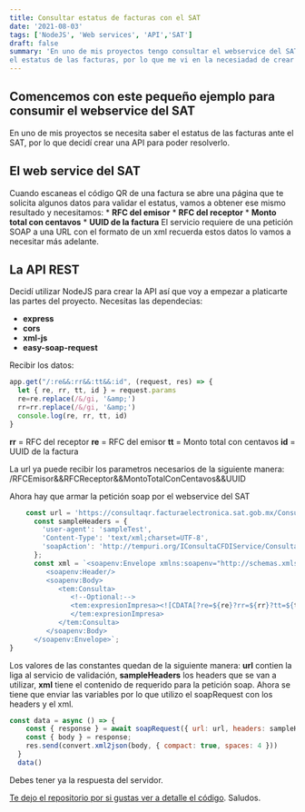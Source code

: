 ```yaml
---
title: Consultar estatus de facturas con el SAT
date: '2021-08-03'
tags: ['NodeJS', 'Web services', 'API','SAT']
draft: false
summary: 'En uno de mis proyectos tengo consultar el webservice del SAT para validar
el estatus de las facturas, por lo que me vi en la necesiadad de crear una API para poder realizarlo'
---
```


## Comencemos con este pequeño ejemplo para consumir el webservice del SAT

En uno de mis proyectos se necesita saber el estatus de las facturas ante el SAT, por lo que decidí crear una API para poder resolverlo.

## El web service del SAT
Cuando escaneas el código QR de una factura se abre una página que te solicita algunos datos para validar el estatus, vamos a obtener ese mismo resultado y necesitamos:
    * **RFC del emisor**
    * **RFC del receptor**
    * **Monto total con centavos**
    * **UUID de la factura**
El servicio requiere de una petición SOAP a una URL con el formato de un xml recuerda estos datos lo vamos a necesitar más adelante.

## La API REST
Decidí utilizar NodeJS para crear la API así que voy a empezar a platicarte las partes del proyecto.
Necesitas las dependecias:
* **express**
* **cors**
* **xml-js**
* **easy-soap-request**

Recibir los datos:

```javascript
app.get("/:re&&:rr&&:tt&&:id", (request, res) => {
  let { re, rr, tt, id } = request.params
  re=re.replace(/&/gi, '&amp;')
  rr=rr.replace(/&/gi, '&amp;')
  console.log(re, rr, tt, id)
}
```
**rr** = RFC del receptor
**re** = RFC del emisor
**tt** = Monto total con centavos
**id** = UUID de la factura

La url ya puede recibir los parametros necesarios de la siguiente manera: /RFCEmisor&&RFCReceptor&&MontoTotalConCentavos&&UUID

Ahora hay que armar la petición soap por el webservice del SAT

```javascript
    const url = 'https://consultaqr.facturaelectronica.sat.gob.mx/ConsultaCFDIService.svc';
      const sampleHeaders = {
        'user-agent': 'sampleTest',
        'Content-Type': 'text/xml;charset=UTF-8',
        'soapAction': 'http://tempuri.org/IConsultaCFDIService/Consulta',
      };
      const xml = `<soapenv:Envelope xmlns:soapenv="http://schemas.xmlsoap.org/soap/envelope/" xmlns:tem="http://tempuri.org/">
         <soapenv:Header/>
         <soapenv:Body>
            <tem:Consulta>
               <!--Optional:-->
               <tem:expresionImpresa><![CDATA[?re=${re}?rr=${rr}?tt=${tt}?id=${id}]]>
               </tem:expresionImpresa>
            </tem:Consulta>
         </soapenv:Body>
      </soapenv:Envelope>`;
}
```
Los valores de las constantes quedan de la siguiente manera:
**url** contien la liga al servicio de validación, **sampleHeaders** los headers que se van a utilizar,
**xml** tiene el contenido de requerido para la petición soap.
Ahora se tiene que enviar las variables por lo que utilizo el soapRequest con los headers y el xml.

```javascript
const data = async () => {
    const { response } = await soapRequest({ url: url, headers: sampleHeaders, xml: xml });
    const { body } = response;
    res.send(convert.xml2json(body, { compact: true, spaces: 4 }))
  }
  data()
```
Debes tener ya la respuesta del servidor.


[Te dejo el repositorio por si gustas ver a detalle el código](https://github.com/juanpablosolana/Consulta-Estatus-Facturas-SATMX).
Saludos.